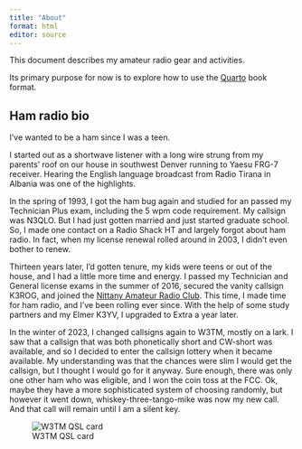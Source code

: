 ```yaml
---
title: "About"
format: html
editor: source
---
```


This document describes my amateur radio gear and activities.

Its primary purpose for now is to explore how to use the [Quarto](https://quarto.or) book format.

## Ham radio bio

I've wanted to be a ham since I was a teen.

I started out as a shortwave listener with a long wire strung from my parents' roof on our house in southwest Denver running to Yaesu FRG-7 receiver.
Hearing the English language broadcast from Radio Tirana in Albania was one of the highlights.

In the spring of 1993, I got the ham bug again and studied for an passed my Technician Plus exam, including the 5 wpm code requirement.
My callsign was N3QLO.
But I had just gotten married and just started graduate school.
So, I made one contact on a Radio Shack HT and largely forgot about ham radio.
In fact, when my license renewal rolled around in 2003, I didn't even bother to renew.

Thirteen years later, I'd gotten tenure, my kids were teens or out of the house, and I had a little more time and energy.
I passed my Technician and General license exams in the summer of 2016, secured the vanity callsign K3ROG, and joined the [Nittany Amateur Radio Club](https://nittany-arc.net).
This time, I made time for ham radio, and I've been rolling ever since.
With the help of some study partners and my Elmer K3YV, I upgraded to Extra a year later.

In the winter of 2023, I changed callsigns again to W3TM, mostly on a lark.
I saw that a callsign that was both phonetically short and CW-short was available, and so I decided to enter the callsign lottery when it became available.
My understanding was that the chances were slim I would get the callsign, but I thought I would go for it anyway.
Sure enough, there was only one other ham who was eligible, and I won the coin toss at the FCC.
Ok, maybe they have a more sophisticated system of choosing randomly, but however it went down, whiskey-three-tango-mike was now my new call.
And that call will remain until I am a silent key.

![W3TM QSL card](img/w3tm-qsl.png)

